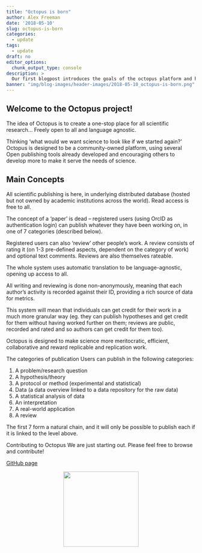 ```yaml
---
title: "Octopus is born"
author: Alex Freeman
date: '2018-05-10'
slug: octopus-is-born
categories:
  - update
tags:
  - update
draft: no
editor_options: 
  chunk_output_type: console
description: >
  Our first blogpost introduces the goals of the octopus platform and how we aim to change the way scientific publishing works.
banner: "img/blog-images/header-images/2018-05-10_octopus-is-born.png"
---
```


## Welcome to the Octopus project!

The idea of Octopus is to create a one-stop place for all scientific research… Freely open to all and language agnostic.

Thinking ‘what would we want science to look like if we started again?’ Octopus is designed to be a community-owned platform, using several Open publishing tools already developed and encouraging others to develop more to make it serve the needs of science.

## Main Concepts

All scientific publishing is here, in underlying distributed database (hosted but not owned by academic institutions across the world). Read access is free to all.

The concept of a ‘paper’ is dead – registered users (using OrcID as authentication login) can publish whatever they have been working on, in one of 7 categories (described below).

Registered users can also ‘review’ other people’s work. A review consists of rating it (on 1-3 pre-defined aspects, dependent on the category of work) and optional text comments. Reviews are also themselves rateable.

The whole system uses automatic translation to be language-agnostic, opening up access to all.

All writing and reviewing is done non-anonymously, meaning that each author’s activity is recorded against their ID, providing a rich source of data for metrics.

This system will mean that individuals can get credit for their work in a much more granular way (eg. they can publish hypotheses and get credit for them without having worked further on them; reviews are public, recorded and rated and so authors can get credit for them too).

Octopus is designed to make science more meritocratic, efficient, collaborative and reward replicable and replication work.

The categories of publication Users can publish in the following categories:

1. A problem/research question
2. A hypothesis/theory
3. A protocol or method (experimental and statistical)
4. Data (a data overview linked to a data repository for the raw data)
5. A statistical analysis of data
6. An interpretation
7. A real-world application
8. A review

The first 7 form a natural chain, and it will only be possible to publish each if it is linked to the level above.

Contributing to Octopus We are just starting out. Please feel free to browse and contribute!

[GitHub page](https://github.com/octopus-hypothesis)

<center><img src='/img/blog-images/header-images/2018-05-10_octopus-is-born.png' width='200px'></img></center>